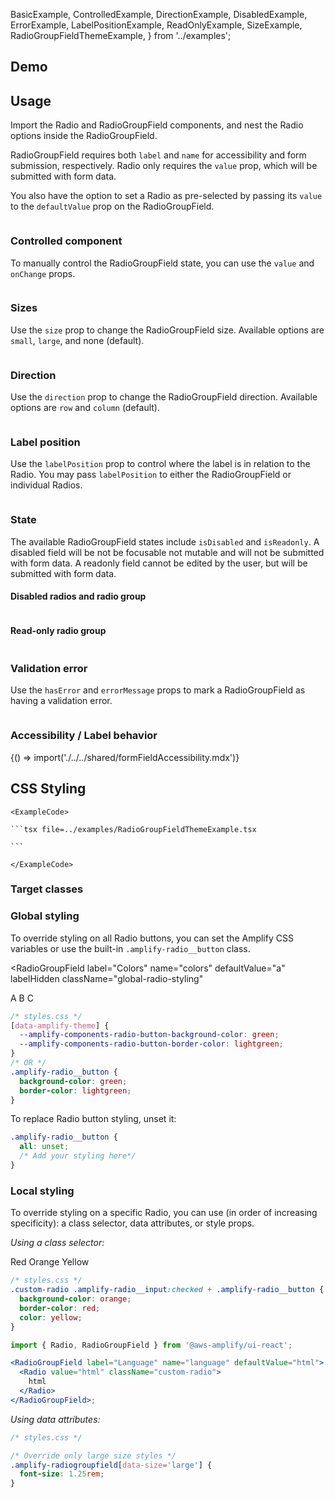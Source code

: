 

  BasicExample,
  ControlledExample,
  DirectionExample,
  DisabledExample,
  ErrorExample,
  LabelPositionExample,
  ReadOnlyExample,
  SizeExample,
  RadioGroupFieldThemeExample,
} from '../examples';

## Demo

<RadioGroupFieldDemo />

## Usage

Import the Radio and RadioGroupField components, and nest the Radio options inside the RadioGroupField. 

RadioGroupField requires both `label` and `name` for accessibility and form submission, respectively. Radio only requires the `value` prop, which will be submitted with form data. 

You also have the option to set a Radio as pre-selected by passing its `value` to the `defaultValue` prop on the RadioGroupField. 

<Example>
  <BasicExample />
  <ExampleCode>

```jsx file=../examples/BasicExample.tsx

```

  </ExampleCode>
</Example>

### Controlled component

To manually control the RadioGroupField state, you can use the `value` and `onChange` props. 

<Example>
  <ControlledExample />
  <ExampleCode>

```jsx file=../examples/ControlledExample.tsx

```

  </ExampleCode>
</Example>

### Sizes

Use the `size` prop to change the RadioGroupField size. Available options are `small`, `large`, and none (default).

<Example>
  <SizeExample />
  <ExampleCode>

```jsx file=../examples/SizeExample.tsx

```

  </ExampleCode>
</Example>

### Direction

Use the `direction` prop to change the RadioGroupField direction. Available options are `row` and `column` (default).

<Example>
  <DirectionExample />
  <ExampleCode>

```jsx file=../examples/DirectionExample.tsx

```

  </ExampleCode>
</Example>

### Label position

Use the `labelPosition` prop to control where the label is in relation to the Radio. You may pass `labelPosition` to either the RadioGroupField or individual Radios.

<Example>
  <LabelPositionExample />
  <ExampleCode>

```jsx file=../examples/LabelPositionExample.tsx

```

  </ExampleCode>
</Example>

### State

The available RadioGroupField states include `isDisabled` and `isReadonly`. A disabled field will be not be focusable not mutable and will not be submitted with form data. A readonly field cannot be edited by the user, but will be submitted with form data.

#### Disabled radios and radio group

<Example>
  <DisabledExample />
  <ExampleCode>

```jsx file=../examples/DisabledExample.tsx

```

  </ExampleCode>
</Example>

#### Read-only radio group

<Example>
  <ReadOnlyExample />
  <ExampleCode>

```jsx file=../examples/ReadOnlyExample.tsx

```

  </ExampleCode>
</Example>

### Validation error

Use the `hasError` and `errorMessage` props to mark a RadioGroupField as having a validation error.

<Example>
  <ErrorExample />
  <ExampleCode>

```jsx file=../examples/ErrorExample.tsx

```

  </ExampleCode>
</Example>

### Accessibility / Label behavior

<Fragment>{() => import('./../../shared/formFieldAccessibility.mdx')}</Fragment>

## CSS Styling

<ThemeExample component="RadioGroupField" link="radioGroup">
  <Example>
    <RadioGroupFieldThemeExample />
    
    <ExampleCode>

    ```tsx file=../examples/RadioGroupFieldThemeExample.tsx

    ```

    </ExampleCode>
  </Example>
</ThemeExample>

### Target classes

<ComponentStyleDisplay componentName="RadioGroupField" />

### Global styling

To override styling on all Radio buttons, you can set the Amplify CSS variables or use the built-in `.amplify-radio__button` class.

<RadioGroupField
  label="Colors"
  name="colors"
  defaultValue="a"
  labelHidden
  className="global-radio-styling"
>
  <Radio value="a">
    A
  </Radio>
  <Radio value="b">
    B
  </Radio>
  <Radio value="c">
    C
  </Radio>
</RadioGroupField>

```css
/* styles.css */
[data-amplify-theme] {
  --amplify-components-radio-button-background-color: green;
  --amplify-components-radio-button-border-color: lightgreen;
}
/* OR */
.amplify-radio__button {
  background-color: green;
  border-color: lightgreen;
}
```

To replace Radio button styling, unset it:

```css
.amplify-radio__button {
  all: unset;
  /* Add your styling here*/
}
```

### Local styling

To override styling on a specific Radio, you can use (in order of increasing specificity): a class selector, data attributes, or style props.

_Using a class selector:_

<Example>
  <RadioGroupField
    label="Colors"
    name="colors"
    defaultValue="red"
    labelHidden
  >
    <Radio value="red" className="custom-radio">
      Red
    </Radio>
    <Radio value="orange" className="custom-radio">
      Orange
    </Radio>
    <Radio value="yellow" className="custom-radio">
      Yellow
    </Radio>
  </RadioGroupField>
  
  <ExampleCode>

```css
/* styles.css */
.custom-radio .amplify-radio__input:checked + .amplify-radio__button {
  background-color: orange;
  border-color: red;
  color: yellow;
}
```

```jsx
import { Radio, RadioGroupField } from '@aws-amplify/ui-react';

<RadioGroupField label="Language" name="language" defaultValue="html">
  <Radio value="html" className="custom-radio">
    html
  </Radio>
</RadioGroupField>;
```

  </ExampleCode>
</Example>

_Using data attributes:_

```css
/* styles.css */

/* Override only large size styles */
.amplify-radiogroupfield[data-size='large'] {
  font-size: 1.25rem;
}
```
